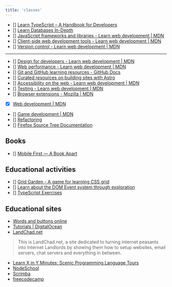 ```yaml
---
title: 'classes'
---
```



<GlobalLayout path={url} headings={getHeadings()}>

- [] [Learn TypeScript – A Handbook for Developers](https://www.freecodecamp.org/news/learn-typescript-with-react-handbook/)
- [] [Learn Databases In-Depth](https://www.freecodecamp.org/news/learn-databases-in-depth/)
- [] [JavaScript frameworks and libraries - Learn web development | MDN](https://developer.mozilla.org/en-US/docs/Learn_web_development/Core/Frameworks_libraries)
- [] [Client-side web development tools - Learn web development | MDN](https://developer.mozilla.org/en-US/docs/Learn_web_development/Extensions/Client-side_tools)
- [] [Version control - Learn web development | MDN](https://developer.mozilla.org/en-US/docs/Learn_web_development/Core/Version_control)

---

- [] [Design for developers - Learn web development | MDN](https://developer.mozilla.org/en-US/docs/Learn_web_development/Core/Design_for_developers)
- [] [Web performance - Learn web development | MDN](https://developer.mozilla.org/en-US/docs/Learn_web_development/Extensions/Performance)
- [] [Git and GitHub learning resources - GitHub Docs](https://docs.github.com/en/get-started/start-your-journey/git-and-github-learning-resources)
- [] [Curated resources on building sites with Astro](https://github.com/one-aalam/awesome-astro)
- [] [Accessibility on the web - Learn web development | MDN](https://developer.mozilla.org/en-US/docs/Learn_web_development/Core/Accessibility)
- [] [Testing - Learn web development | MDN](https://developer.mozilla.org/en-US/docs/Learn_web_development/Extensions/Testing)
- [] [Browser extensions - Mozilla | MDN](https://developer.mozilla.org/en-US/docs/Mozilla/Add-ons/WebExtensions)
- [x] [Web development | MDN](https://developer.mozilla.org/en-US/docs/Learn_web_development)
- [] [Game development | MDN](https://developer.mozilla.org/en-US/docs/Games)
- [] [Refactoring](https://refactoring.com/)
- [] [Firefox Source Tree Documentation](https://firefox-source-docs.mozilla.org/index.html)

## Books

- [] [Mobile First — A Book Apart](https://mobile-first.abookapart.com/)

## Educational activities

- [] [Grid Garden - A game for learning CSS grid](https://cssgridgarden.com/)
- [] [Learn about the DOM Event system through exploration](https://domevents.dev/)
- [] [TypeScript Exercises](https://typescript-exercises.github.io/)

## Educational sites

- [Words and buttons online](https://wordsandbuttons.online/index.html)
- [Tutorials | DigitalOcean](https://www.digitalocean.com/community/tutorials)
- [LandChad.net](https://landchad.net/)
> This is LandChad.net, a site dedicated to turning internet peasants into Internet Landlords by showing them how to setup websites, email servers, chat servers and everything in between.
- [Learn X in Y Minutes: Scenic Programming Language Tours](https://learnxinyminutes.com/)
- [NodeSchool](https://nodeschool.io/)
- [Scrimba](https://v2.scrimba.com/home?via=mdn)
- [freecodecamp](https://www.freecodecamp.org/)

</GlobalLayout>
